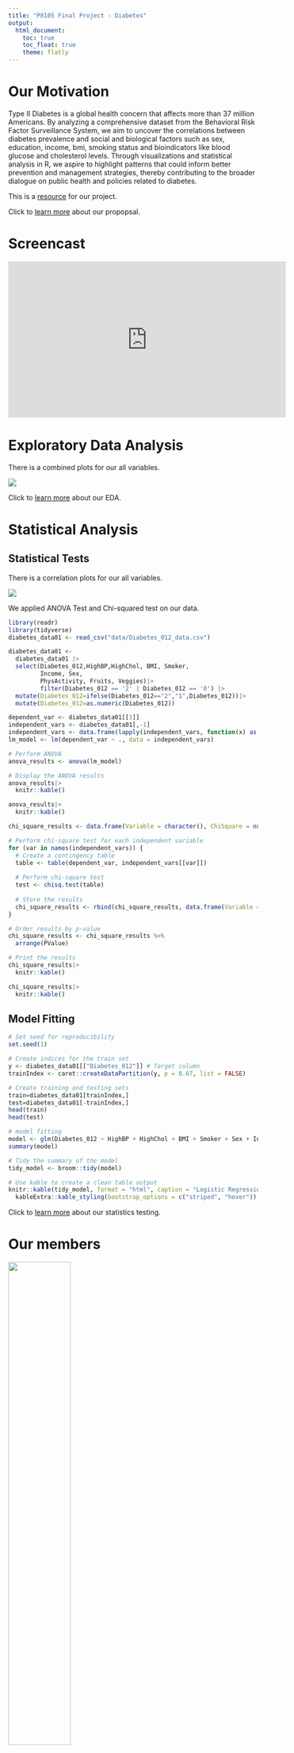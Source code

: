 ```yaml
---
title: "P8105 Final Project - Diabetes"
output: 
  html_document:
    toc: true
    toc_float: true
    theme: flatly
---
```


# Our Motivation

Type II Diabetes is a global health concern that affects more than 37 million Americans. By analyzing a comprehensive dataset from the Behavioral Risk Factor Surveillance System, we aim to uncover the correlations between diabetes prevalence and social and biological factors such as sex, education, income, bmi, smoking status and bioindicators like blood glucose and cholesterol levels. Through visualizations and statistical analysis in R, we aspire to highlight patterns that could inform better prevention and management strategies, thereby contributing to the broader dialogue on public health and policies related to diabetes.

This is a [resource](https://www.kaggle.com/datasets/alexteboul/diabetes-health-indicators-dataset/data) for our project.

Click to [learn more](Proposal.html) about our propopsal.

# Screencast

<iframe width="560" height="315" src="https://www.youtube.com/embed/RIcy7sn-GAY" frameborder="0" allowfullscreen></iframe>

# Exploratory Data Analysis

There is a combined plots for our all variables.

![](images/DistributionVariables.png)

Click to [learn more](EDA.html) about our EDA.

# Statistical Analysis

## Statistical Tests

There is a correlation plots for our all variables.

![](images/RplotCombined.png)

We applied ANOVA Test and Chi-squared test on our data.

```r
library(readr)
library(tidyverse)
diabetes_data01 <- read_csv("data/Diabetes_012_data.csv")

diabetes_data01 <- 
  diabetes_data01 |>
  select(Diabetes_012,HighBP,HighChol, BMI, Smoker, 
         Income, Sex,
         PhysActivity, Fruits, Veggies)|>
         filter(Diabetes_012 == '2' | Diabetes_012 == '0') |>
  mutate(Diabetes_012=ifelse(Diabetes_012=="2","1",Diabetes_012))|>
  mutate(Diabetes_012=as.numeric(Diabetes_012))
```

```r
dependent_var <- diabetes_data01[[1]]
independent_vars <- diabetes_data01[,-1]
independent_vars <- data.frame(lapply(independent_vars, function(x) as.factor(x)))
lm_model <- lm(dependent_var ~ ., data = independent_vars)

# Perform ANOVA
anova_results <- anova(lm_model)

# Display the ANOVA results
anova_results|>
  knitr::kable()
```

```r
anova_results|>
  knitr::kable()
```

```r
chi_square_results <- data.frame(Variable = character(), ChiSquare = numeric(), PValue = numeric(), stringsAsFactors = FALSE)

# Perform chi-square test for each independent variable
for (var in names(independent_vars)) {
  # Create a contingency table
  table <- table(dependent_var, independent_vars[[var]])
  
  # Perform chi-square test
  test <- chisq.test(table)
  
  # Store the results
  chi_square_results <- rbind(chi_square_results, data.frame(Variable = var, ChiSquare = test$statistic, PValue = test$p.value))
}

# Order results by p-value
chi_square_results <- chi_square_results %>%
  arrange(PValue) 

# Print the results
chi_square_results|>
  knitr::kable()
```

```r
chi_square_results|>
  knitr::kable()
```

## Model Fitting

```r
# Set seed for reproducibility
set.seed(1)

# Create indices for the train set
y <- diabetes_data01[["Diabetes_012"]] # Target column
trainIndex <- caret::createDataPartition(y, p = 0.67, list = FALSE)

# Create training and testing sets
train=diabetes_data01[trainIndex,]
test=diabetes_data01[-trainIndex,]
head(train)
head(test)

# model fitting
model <- glm(Diabetes_012 ~ HighBP + HighChol + BMI + Smoker + Sex + Income + PhysActivity + Fruits + Veggies, data = train)
summary(model)

# Tidy the summary of the model
tidy_model <- broom::tidy(model)
```

```r
# Use kable to create a clean table output
knitr::kable(tidy_model, format = "html", caption = "Logistic Regression Model Summary") |>
  kableExtra::kable_styling(bootstrap_options = c("striped", "hover"))
```

Click to [learn more](statisticalanaylsis.html) about our statistics testing.

# Our members

![](images/YimengCai.jpg){width=50%}  

Yimeng, Cai

(yc3577) 

![](images/ZheshuJiang.jpg){width=50%}    

Zheshu, Jiang

(zj2379) 

![](images/ZeLi.jpg){width=50%}     

Ze, Li

(zl2746)  

![](images/QianyingWu.jpg){width=50%}  

Qianying, Wu

(qw2418)

